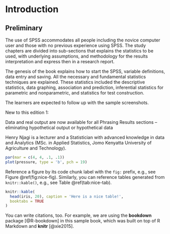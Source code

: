 # Introduction {#intro}

## Preliminary

The use of SPSS accommodates all people including the novice computer user and those with no previous experience using SPSS. The study chapters are divided into sub-sections that explains the statistics to be used, with underlying assumptions, and methodology for the results interpretation and express then in a research report. 

The genesis of the book explains how to start the SPSS, variable definitions, data entry and saving. All the necessary and fundamental statistics techniques are explained. These statistics included the descriptive statistics, data graphing, association and prediction, inferential statistics for parametric and nonparametric, and statistics for test construction.

The learners are expected to follow up with the sample screenshots. 

New to this edition 1:

Data and real output are now available for all Phrasing Results sections – eliminating hypothetical output or hypothetical data

Henry Njagi is a lecturer and a Statistician with advanced knowledge in data and Analytics (MSc. in Applied Statistics, Jomo Kenyatta University of Agriculture and Technology).

```r
par(mar = c(4, 4, .1, .1))
plot(pressure, type = 'b', pch = 19)
```

Reference a figure by its code chunk label with the `fig:` prefix, e.g., see Figure \@ref(fig:nice-fig). Similarly, you can reference tables generated from `knitr::kable()`, e.g., see Table \@ref(tab:nice-tab).

```r
knitr::kable(
  head(iris, 20), caption = 'Here is a nice table!',
  booktabs = TRUE
)
```

You can write citations, too. For example, we are using the **bookdown** package [@R-bookdown] in this sample book, which was built on top of R Markdown and **knitr** [@xie2015].

